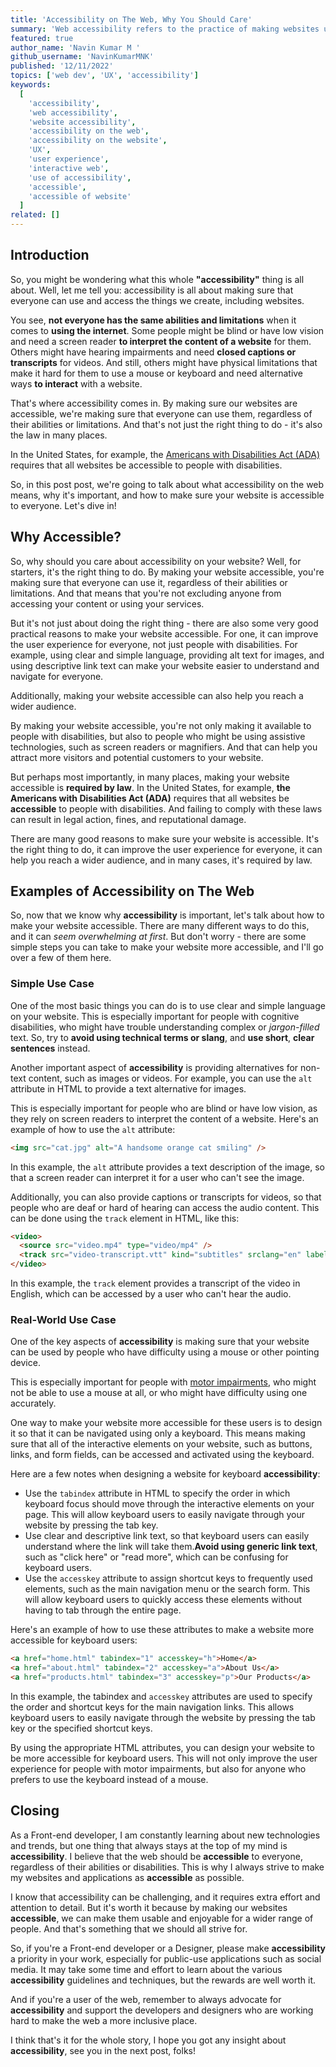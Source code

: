 ```yaml
---
title: 'Accessibility on The Web, Why You Should Care'
summary: 'Web accessibility refers to the practice of making websites usable by people of all abilities and disabilities. This includes people who are blind, have low vision, are deaf or hard of hearing, have motor or cognitive disabilities, or have other conditions that may affect their ability to use a website.'
featured: true
author_name: 'Navin Kumar M '
github_username: 'NavinKumarMNK'
published: '12/11/2022'
topics: ['web dev', 'UX', 'accessibility']
keywords:
  [
    'accessibility',
    'web accessibility',
    'website accessibility',
    'accessibility on the web',
    'accessibility on the website',
    'UX',
    'user experience',
    'interactive web',
    'use of accessibility',
    'accessible',
    'accessible of website'
  ]
related: []
---
```


## Introduction

So, you might be wondering what this whole **"accessibility"** thing is all about. Well, let me tell you: accessibility is all about making sure that everyone can use and access the things we create, including websites.

You see, **not everyone has the same abilities and limitations** when it comes to **using the internet**. Some people might be blind or have low vision and need a screen reader **to interpret the content of a website** for them. Others might have hearing impairments and need **closed captions or transcripts** for videos. And still, others might have physical limitations that make it hard for them to use a mouse or keyboard and need alternative ways **to interact** with a website.

That's where accessibility comes in. By making sure our websites are accessible, we're making sure that everyone can use them, regardless of their abilities or limitations. And that's not just the right thing to do - it's also the law in many places.

In the United States, for example, the [Americans with Disabilities Act (ADA)](https://www.ada.gov/topics/intro-to-ada/ 'Introduction to ADA') requires that all websites be accessible to people with disabilities.

So, in this post post, we're going to talk about what accessibility on the web means, why it's important, and how to make sure your website is accessible to everyone. Let's dive in!

## Why Accessible?

So, why should you care about accessibility on your website? Well, for starters, it's the right thing to do. By making your website accessible, you're making sure that everyone can use it, regardless of their abilities or limitations. And that means that you're not excluding anyone from accessing your content or using your services.

But it's not just about doing the right thing - there are also some very good practical reasons to make your website accessible. For one, it can improve the user experience for everyone, not just people with disabilities. For example, using clear and simple language, providing alt text for images, and using descriptive link text can make your website easier to understand and navigate for everyone.

Additionally, making your website accessible can also help you reach a wider audience.

By making your website accessible, you're not only making it available to people with disabilities, but also to people who might be using assistive technologies, such as screen readers or magnifiers. And that can help you attract more visitors and potential customers to your website.

But perhaps most importantly, in many places, making your website accessible is **required by law**. In the United States, for example, **the Americans with Disabilities Act (ADA)** requires that all websites be **accessible** to people with disabilities. And failing to comply with these laws can result in legal action, fines, and reputational damage.

There are many good reasons to make sure your website is accessible. It's the right thing to do, it can improve the user experience for everyone, it can help you reach a wider audience, and in many cases, it's required by law.

## Examples of Accessibility on The Web

So, now that we know why **accessibility** is important, let's talk about how to make your website accessible. There are many different ways to do this, and it can _seem overwhelming at first_. But don't worry - there are some simple steps you can take to make your website more accessible, and I'll go over a few of them here.

### Simple Use Case

One of the most basic things you can do is to use clear and simple language on your website. This is especially important for people with cognitive disabilities, who might have trouble understanding complex or _jargon-filled_ text. So, try to **avoid using technical terms or slang**, and **use short**, **clear sentences** instead.

Another important aspect of **accessibility** is providing alternatives for non-text content, such as images or videos. For example, you can use the `alt` attribute in HTML to provide a text alternative for images.

This is especially important for people who are blind or have low vision, as they rely on screen readers to interpret the content of a website. Here's an example of how to use the `alt` attribute:

```html
<img src="cat.jpg" alt="A handsome orange cat smiling" />
```

In this example, the `alt` attribute provides a text description of the image, so that a screen reader can interpret it for a user who can't see the image.

Additionally, you can also provide captions or transcripts for videos, so that people who are deaf or hard of hearing can access the audio content. This can be done using the `track` element in HTML, like this:

```html
<video>
  <source src="video.mp4" type="video/mp4" />
  <track src="video-transcript.vtt" kind="subtitles" srclang="en" label="English" />
</video>
```

In this example, the `track` element provides a transcript of the video in English, which can be accessed by a user who can't hear the audio.

### Real-World Use Case

One of the key aspects of **accessibility** is making sure that your website can be used by people who have difficulty using a mouse or other pointing device.

This is especially important for people with [motor impairments](https://www.neura.edu.au/research-centre/motor-impairment/ 'what is motor impairments'), who might not be able to use a mouse at all, or who might have difficulty using one accurately.

One way to make your website more accessible for these users is to design it so that it can be navigated using only a keyboard. This means making sure that all of the interactive elements on your website, such as buttons, links, and form fields, can be accessed and activated using the keyboard.

Here are a few notes when designing a website for keyboard **accessibility**:

- Use the `tabindex` attribute in HTML to specify the order in which keyboard focus should move through the interactive elements on your page. This will allow keyboard users to easily navigate through your website by pressing the tab key.
- Use clear and descriptive link text, so that keyboard users can easily understand where the link will take them.**Avoid using generic link text**, such as "click here" or "read more", which can be confusing for keyboard users.
- Use the `accesskey` attribute to assign shortcut keys to frequently used elements, such as the main navigation menu or the search form. This will allow keyboard users to quickly access these elements without having to tab through the entire page.

Here's an example of how to use these attributes to make a website more accessible for keyboard users:

```html
<a href="home.html" tabindex="1" accesskey="h">Home</a>
<a href="about.html" tabindex="2" accesskey="a">About Us</a>
<a href="products.html" tabindex="3" accesskey="p">Our Products</a>
```

In this example, the tabindex and `accesskey` attributes are used to specify the order and shortcut keys for the main navigation links. This allows keyboard users to easily navigate through the website by pressing the tab key or the specified shortcut keys.

By using the appropriate HTML attributes, you can design your website to be more accessible for keyboard users. This will not only improve the user experience for people with motor impairments, but also for anyone who prefers to use the keyboard instead of a mouse.

## Closing

As a Front-end developer, I am constantly learning about new technologies and trends, but one thing that always stays at the top of my mind is **accessibility**. I believe that the web should be **accessible** to everyone, regardless of their abilities or disabilities. This is why I always strive to make my websites and applications as **accessible** as possible.

I know that accessibility can be challenging, and it requires extra effort and attention to detail. But it's worth it because by making our websites **accessible**, we can make them usable and enjoyable for a wider range of people. And that's something that we should all strive for.

So, if you're a Front-end developer or a Designer, please make **accessibility** a priority in your work, especially for public-use applications such as social media. It may take some time and effort to learn about the various **accessibility** guidelines and techniques, but the rewards are well worth it.

And if you're a user of the web, remember to always advocate for **accessibility** and support the developers and designers who are working hard to make the web a more inclusive place.

I think that's it for the whole story, I hope you got any insight about **accessibility**, see you in the next post, folks!

